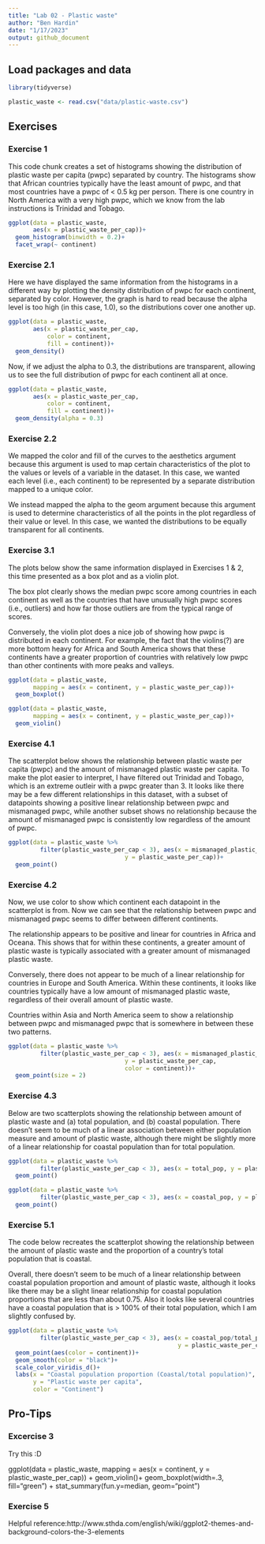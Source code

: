 ```yaml
---
title: "Lab 02 - Plastic waste"
author: "Ben Hardin"
date: "1/17/2023"
output: github_document
---
```


## Load packages and data

```r
library(tidyverse) 
```

```r
plastic_waste <- read.csv("data/plastic-waste.csv")
```

## Exercises

### Exercise 1

This code chunk creates a set of histograms showing the distribution of plastic waste per capita (pwpc) separated by country. The histograms show that African countries typically have the least amount of pwpc, and that most countries have a pwpc of < 0.5 kg per person. There is one country in North America with a very high pwpc, which we know from the lab instructions is Trinidad and Tobago. 

```r
ggplot(data = plastic_waste,
       aes(x = plastic_waste_per_cap))+
  geom_histogram(binwidth = 0.2)+
  facet_wrap(~ continent)
```

### Exercise 2.1

Here we have displayed the same information from the histograms in a different way by plotting the density distribution of pwpc for each continent, separated by color. However, the graph is hard to read because the alpha level is too high (in this case, 1.0), so the distributions cover one another up.

```r
ggplot(data = plastic_waste,
       aes(x = plastic_waste_per_cap,
           color = continent,
           fill = continent))+
  geom_density()
```

Now, if we adjust the alpha to 0.3, the distributions are transparent, allowing us to see the full distribution of pwpc for each continent all at once.

```r
ggplot(data = plastic_waste,
       aes(x = plastic_waste_per_cap,
           color = continent,
           fill = continent))+
  geom_density(alpha = 0.3)
```

### Exercise 2.2

We mapped the color and fill of the curves to the aesthetics argument because this argument is used to map certain characteristics of the plot to the values or levels of a variable in the dataset. In this case, we wanted each level (i.e., each continent) to be represented by a separate distribution mapped to a unique color.

We instead mapped the alpha to the geom argument because this argument is used to determine characteristics of all the points in the plot regardless of their value or level. In this case, we wanted the distributions to be equally transparent for all continents.

### Exercise 3.1

The plots below show the same information displayed in Exercises 1 & 2, this time presented as a box plot and as a violin plot.

The box plot clearly shows the median pwpc score among countries in each continent as well as the countries that have unusually high pwpc scores (i.e., outliers) and how far those outliers are from the typical range of scores.

Conversely, the violin plot does a nice job of showing how pwpc is distributed in each continent. For example, the fact that the violins(?) are more bottom heavy for Africa and South America shows that these continents have a greater proportion of countries with relatively low pwpc than other continents with more peaks and valleys.

```r
ggplot(data = plastic_waste,
       mapping = aes(x = continent, y = plastic_waste_per_cap))+
  geom_boxplot()

ggplot(data = plastic_waste,
       mapping = aes(x = continent, y = plastic_waste_per_cap))+
  geom_violin()
```

### Exercise 4.1

The scatterplot below shows the relationship between plastic waste per capita (pwpc) and the amount of mismanaged plastic waste per capita. To make the plot easier to interpret, I have filtered out Trinidad and Tobago, which is an extreme outleir with a pwpc greater than 3. It looks like there may be a few different relationships in this dataset, with a subset of datapoints showing a positive linear relationship between pwpc and mismanaged pwpc, while another subset shows no relationship because the amount of mismanaged pwpc is consistently low regardless of the amount of pwpc.

```r
ggplot(data = plastic_waste %>%
         filter(plastic_waste_per_cap < 3), aes(x = mismanaged_plastic_waste_per_cap, 
                                 y = plastic_waste_per_cap))+
  geom_point()
```

### Exercise 4.2

Now, we use color to show which continent each datapoint in the scatterplot is from. Now we can see that the relationship between pwpc and mismanaged pwpc seems to differ between different continents. 

The relationship appears to be positive and linear for countries in Africa and Oceana. This shows that for within these continents, a greater amount of plastic waste is typically associated with a greater amount of mismanaged plastic waste.

Conversely, there does not appear to be much of a linear relationship for countries in Europe and South America. Within these continents, it looks like countries typically have a low amount of mismanaged plastic waste, regardless of their overall amount of plastic waste.

Countries within Asia and North America seem to show a relationship between pwpc and mismanaged pwpc that is somewhere in between these two patterns.

```r
ggplot(data = plastic_waste %>%
         filter(plastic_waste_per_cap < 3), aes(x = mismanaged_plastic_waste_per_cap, 
                                 y = plastic_waste_per_cap,
                                 color = continent))+
  geom_point(size = 2)
```

### Exercise 4.3

Below are two scatterplots showing the relationship between amount of plastic waste and (a) total population, and (b) coastal population. There doesn't seem to be much of a linear association between either population measure and amount of plastic waste, although there might be slightly more of a linear relationship for coastal population than for total population.

```r
ggplot(data = plastic_waste %>%
         filter(plastic_waste_per_cap < 3), aes(x = total_pop, y = plastic_waste_per_cap))+
  geom_point()
```

```r
ggplot(data = plastic_waste %>%
         filter(plastic_waste_per_cap < 3), aes(x = coastal_pop, y = plastic_waste_per_cap))+
  geom_point()
```

### Exercise 5.1

The code below recreates the scatterplot showing the relationship between the amount of plastic waste and the proportion of a country's total population that is coastal. 

Overall, there doesn't seem to be much of a linear relationship between coastal population proportion and amount of plastic waste, although it looks like there may be a slight linear relationship for coastal population proportions that are less than about 0.75. Also it looks like several countries have a coastal population that is > 100% of their total population, which I am slightly confused by.

```r
ggplot(data = plastic_waste %>%
         filter(plastic_waste_per_cap < 3), aes(x = coastal_pop/total_pop, 
                                                y = plastic_waste_per_cap))+
  geom_point(aes(color = continent))+
  geom_smooth(color = "black")+
  scale_color_viridis_d()+
  labs(x = "Coastal population proportion (Coastal/total population)",
       y = "Plastic waste per capita",
       color = "Continent")
```

## Pro-Tips

### Excercise 3

Try this :D

ggplot(data = plastic_waste, 
       mapping = aes(x = continent, 
                     y = plastic_waste_per_cap)) +
  geom_violin()+
  geom_boxplot(width=.3, fill="green") +
  stat_summary(fun.y=median, geom="point") 
  
### Exercise 5 

Helpful reference:http://www.sthda.com/english/wiki/ggplot2-themes-and-background-colors-the-3-elements



